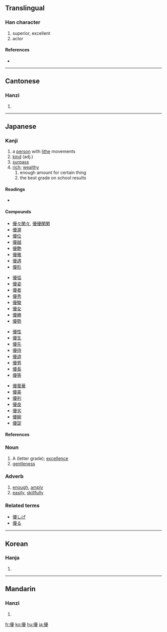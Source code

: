 {{see|优}}
==Translingual==

===Han character===
{{Han char|rn=9|rad=人|as=15|sn=17|four=2124<sub>7</sub>|canj=人一月水 (OMBE)}}

# superior, excellent
# actor

====References====
* {{Han ref|kx=0120.280|dkj=01261|dj=0254.260|hdz=10233.040|uh=512A|ud=20778|bh=C075|bd=49269}}

----

==Cantonese==

===Hanzi===
{{yue-hanzi|jyut=|y=yau1}}

# {{defn|Cantonese}}

----

==Japanese==

===Kanji===
{{ja-kanji|grade=6|rs=人15}}

# a [[person]] with [[lithe]] movements
# [[kind]] (adj.)
# [[surpass]]
# [[rich]]; [[wealthy]]
## enough amount for certain thing
## the best grade on school results

====Readings====
* {{ja-readings|kanon=[[ゆう]] ([[yū]])|goon=[[う]] ([[u]])|kun=[[やさしい]] ([[yasashii]]), [[すぐれる]] ([[sugureru]]), [[ゆたか]] (yutaka), [[ゆうに]] (yūni), [[わざおぎ]] ([[wazaogi]])|nadzuke=[[かつ]] (katsu), [[ひろ]] (hiro), [[まさ]] (masa), [[まさる]] (masaru), [[ゆたか]] (yutaka)}}

====Compounds====
{{top4}}
* [[優々閑々]], [[優優閑閑]]
* [[優渥]]
* [[優位]]
* [[優越]]
* [[優艶]]
* [[優雅]]
* [[優遇]]
* [[優形]]
{{mid4}}
* [[優弧]]
* [[優姿]]
* [[優者]]
* [[優秀]]
* [[優駿]]
* [[優女]]
* [[優勝]]
* [[優勢]]
{{mid4}}
* [[優性]]
* [[優生]]
* [[優先]]
* [[優待]]
* [[優退]]
* [[優男]]
* [[優長]]
* [[優等]]
{{mid4}}
* [[優曇華]]
* [[優美]]
* [[優利]]
* [[優良]]
* [[優劣]]
* [[優婉]]
* [[優諚]]
{{bottom}}

====References====
{{ja-kref|k=4505|s=9744|j=4D25}}

===Noun===
{{ja-noun|k|hira=ゆう|rom=yū}}

# A (letter grade); [[excellence]]
# [[gentleness]]

===Adverb===
{{ja-pos|k|adverb|hira=ゆう|rom=yū}}

# [[enough]], [[amply]]
# [[easily]], [[skillfully]]

===Related terms===
* [[優しげ]]
* [[優る]]

----

==Korean==

===Hanja===
{{ko-hanja|hangeul=우|rv=u|mr=u}}

# {{defn|Korean}}

----

==Mandarin==

===Hanzi===
{{cmn-hanzi|sim=优|pin=[[yōu]] ([[you1]])|wg=yu<sup>1</sup>}}

# {{defn|Mandarin}}

[[fr:優]]
[[ko:優]]
[[hu:優]]
[[ja:優]]